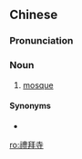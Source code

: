 {{also|礼拜寺}}
==Chinese==
{{zh-forms|s=礼拜寺|type=21}}

===Pronunciation===
{{zh-pron
|m=lǐbàisì
|c=lai5 baai3 zi6
|cat=n
}}

===Noun===
{{zh-noun}}

# [[mosque]]

====Synonyms====
* {{zh-l|清真寺}}

[[ro:禮拜寺]]